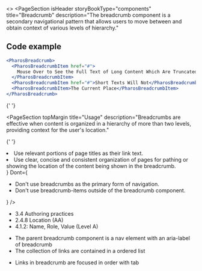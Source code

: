
<>
  <PageSection
    isHeader
    storyBookType="components"
    title="Breadcrumb"
    description="The breadcrumb component is a secondary navigational pattern that allows users to move between
      and obtain context of various levels of hierarchy."
  ></PageSection>

## Code example

```jsx live
<PharosBreadcrumb>
  <PharosBreadcrumbItem href="#">
    Mouse Over to See the Full Text of Long Content Which Are Truncated
  </PharosBreadcrumbItem>
  <PharosBreadcrumbItem href="#">Short Texts Will Not</PharosBreadcrumbItem>
  <PharosBreadcrumbItem>The Current Place</PharosBreadcrumbItem>
</PharosBreadcrumb>
```

{' '}

<PageSection
  topMargin
  title="Usage"
  description="Breadcrumbs are effective when content is organized in a hierarchy of more than two levels,
      providing context for the user's location."
></PageSection>

{' '}

<PageSection title="Best practices">
  <BestPractices
    Do={
      <ul>
        <li>Use relevant portions of page titles as their link text.</li>
        <li>
          Use clear, concise and consistent organization of pages for pathing or showing the
          location of the content being shown in the breadcrumb.
        </li>
      </ul>
    }
    Dont={
      <ul>
        <li>Don't use breadcrumbs as the primary form of navigation.</li>
        <li>Don't use breadcrumb-items outside of the breadcrumb component.</li>
      </ul>
    }
  />
</PageSection>

  <PageSection title="Accessibility">
    <PageSection subSectionLevel={1} title="Relevant WCAG guidelines">
      <ul>
        <li>
          <PharosLink href="https://www.w3.org/TR/wai-aria-practices/#breadcrumb">
            3.4 Authoring practices
          </PharosLink>
        </li>
        <li>
          <PharosLink href="https://www.w3.org/WAI/WCAG21/Understanding/location.html">
            2.4.8 Location (AA)
          </PharosLink>
        </li>
        <li>
          <PharosLink href="https://www.w3.org/WAI/WCAG21/Understanding/name-role-value.html">
            4.1.2: Name, Role, Value (Level A)
          </PharosLink>
        </li>
      </ul>
    </PageSection>
    <PageSection
      subSectionLevel={1}
      title="Importance"
      description="Helps users understand where in the site they currently are visiting"
    />
    <PageSection
      subSectionLevel={1}
      title="Visual expectations"
      description="A trail of links pertaining to parental content separated by forward slashes"
    />
    <PageSection subSectionLevel={1} title="Code expectations">
      <ul>
        <li>The parent breadcrumb component is a nav element with an aria-label of breadcrumb</li>
        <li>The collection of links are contained in a ordered list</li>
      </ul>
    </PageSection>
    <PageSection title="Expected actions" subSectionLevel={1}>
      <PageSection
        title="Screen reader"
        subSectionLevel={2}
        description="Reads links in breadcrumb in order"
      />
      <PageSection title="Keyboard" subSectionLevel={2}>
        <ul>
          <li>Links in breadcrumb are focused in order with tab</li>
        </ul>
      </PageSection>
    </PageSection>
  </PageSection>
</>
